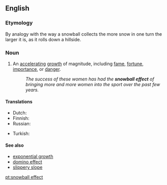 ==English==
{{wikipedia}}

===Etymology===
By analogy with the way a snowball collects the more snow in one turn the larger it is, as it rolls down a hillside.

===Noun===
{{en-noun|head=[[snowball]] [[effect]]}}

# An [[accelerating]] [[growth]] of magnitude, including [[fame]], [[fortune]], [[importance]], or [[danger]].
#:''The success of these women has had the '''snowball effect''' of bringing more and more women into the sport over the past few years.''

====Translations====
{{trans-top|accelerating growth}}
* Dutch: {{t+|nl|sneeuwbaleffect|n}}
* Finnish: {{t|fi|lumipalloefekti}}
* Russian: {{t|ru|эффект снежного кома|m|tr=effékt snéžnovo kóma|sc=Cyrl}}
{{trans-mid}}
* Turkish: {{t+|tr|kar topu etkisi}}
{{trans-bottom}}

====See also====
* [[exponential growth]]
* [[domino effect]]
* [[slippery slope]]

[[pt:snowball effect]]